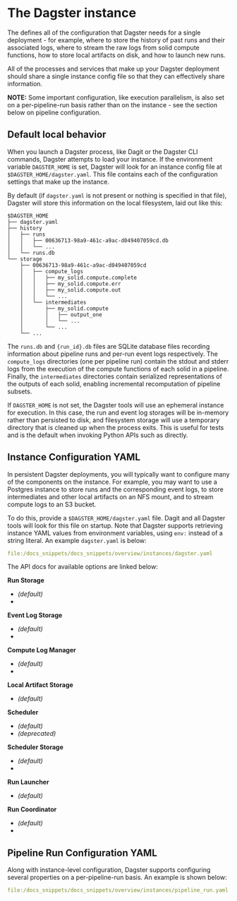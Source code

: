 
<DynamicMetaTags
  title="The Dagster instance | Dagster"
  description="Dagster Instance defines everything Dagster needs for a single deployment."
/>

# The Dagster instance

The <PyObject module="dagster" object="DagsterInstance" displayText="DagsterInstance" />
defines all of the configuration that Dagster needs for a single deployment - for example,
where to store the history of past runs and their associated logs, where to stream the raw logs
from solid compute functions, how to store local artifacts on disk, and how to launch new runs.

All of the processes and services that make up your Dagster deployment should share a single instance
config file so that they can effectively share information.

**NOTE:** Some important configuration, like execution parallelism, is also set on a
per-pipeline-run basis rather than on the instance - see the section below on pipeline configuration.

## Default local behavior

When you launch a Dagster process, like Dagit or the Dagster CLI commands, Dagster attempts to load
your instance. If the environment variable `DAGSTER_HOME` is set, Dagster will look for an
instance config file at `$DAGSTER_HOME/dagster.yaml`. This file contains each of the configuration
settings that make up the instance.

By default (if `dagster.yaml` is not present or nothing is specified in that file), Dagster will
store this information on the local filesystem, laid out like this:

```tree
$DAGSTER_HOME
├── dagster.yaml
├── history
│   ├── runs
│   │   ├── 00636713-98a9-461c-a9ac-d049407059cd.db
│   │   └── ...
│   └── runs.db
└── storage
    ├── 00636713-98a9-461c-a9ac-d049407059cd
    │   ├── compute_logs
    │   │   ├── my_solid.compute.complete
    │   │   ├── my_solid.compute.err
    │   │   ├── my_solid.compute.out
    │   │   └── ...
    │   └── intermediates
    │       ├── my_solid.compute
    │       │   ├── output_one
    │       │   └── ...
    │       └── ...
    └── ...
```

The `runs.db` and `{run_id}.db` files are SQLite database files recording information about pipeline
runs and per-run event logs respectively. The `compute_logs` directories (one per
pipeline run) contain the stdout and stderr logs from the execution of the compute functions of each
solid in a pipeline. Finally, the `intermediates` directories contain serialized representations of the
outputs of each solid, enabling incremental recomputation of pipeline subsets.

If `DAGSTER_HOME` is not set, the Dagster tools will use an ephemeral instance for execution. In
this case, the run and event log storages will be in-memory rather than persisted to disk, and
filesystem storage will use a temporary directory that is cleaned up when the process exits. This is
useful for tests and is the default when invoking Python APIs such as <PyObject module="dagster"
object="execute_pipeline" displayText="execute_pipeline" /> directly.

## Instance Configuration YAML

In persistent Dagster deployments, you will typically want to configure many of the components on
the instance. For example, you may want to use a Postgres instance to store runs and the corresponding event logs,
to store intermediates and other local artifacts on an NFS mount, and to stream compute logs to an
S3 bucket.

To do this, provide a `$DAGSTER_HOME/dagster.yaml` file. Dagit and all Dagster tools will look for
this file on startup. Note that Dagster supports retrieving instance YAML values from environment
variables, using `env:` instead of a string literal. An example `dagster.yaml` is below:

```yaml literalinclude caption=dagster.yaml
file:/docs_snippets/docs_snippets/overview/instances/dagster.yaml
```

The API docs for available options are linked below:

**Run Storage**

- _(default)_ <PyObject module="dagster.core.storage.runs" object="SqliteRunStorage" />
- <PyObject module="dagster_postgres" object="PostgresRunStorage" />

**Event Log Storage**

- _(default)_ <PyObject module="dagster.core.storage.event_log" object="SqliteEventLogStorage" />
- <PyObject module="dagster_postgres" object="PostgresEventLogStorage" />

**Compute Log Manager**

- _(default)_ <PyObject module="dagster.core.storage.local_compute_log_manager" object="LocalComputeLogManager" />
- <PyObject module="dagster_aws.s3" object="S3ComputeLogManager" />

**Local Artifact Storage**

- _(default)_ <PyObject module="dagster.core.storage.root" object="LocalArtifactStorage" />

**Scheduler**

- _(default)_ <PyObject module="dagster.core.scheduler" object="DagsterDaemonScheduler" />
- _(deprecated)_ <PyObject module="dagster_cron.cron_scheduler" object="SystemCronScheduler" />

**Scheduler Storage**

- _(default)_ <PyObject module="dagster.core.storage.schedules" object="SqliteScheduleStorage"/>
- <PyObject module="dagster_postgres" object="PostgresScheduleStorage" />

**Run Launcher**

- _(default)_ <PyObject module="dagster.core.launcher" object="DefaultRunLauncher" />

**Run Coordinator**

- _(default)_ <PyObject module="dagster.core.run_coordinator" object="DefaultRunCoordinator" />
- <PyObject
    module="dagster.core.run_coordinator"
    object="QueuedRunCoordinator"
  />

## Pipeline Run Configuration YAML

Along with instance-level configuration, Dagster supports configuring several properties on a
per-pipeline-run basis. An example is shown below:

```yaml literalinclude caption=pipeline_run.yaml
file:/docs_snippets/docs_snippets/overview/instances/pipeline_run.yaml
```
